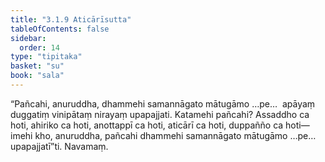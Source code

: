 ```yaml
---
title: "3.1.9 Aticārīsutta"
tableOfContents: false
sidebar:
  order: 14
type: "tipitaka"
basket: "su"
book: "sala"
---
```



<DynamicBreadcrumb />

<Division number="288" book="sala" bookNo="13" page="439">

<Paragraph number="1257" book="sala">
“Pañcahi, anuruddha, dhammehi samannāgato mātugāmo …pe…  apāyaṃ duggatiṃ vinipātaṃ nirayaṃ upapajjati. Katamehi pañcahi? Assaddho ca hoti, ahiriko ca hoti, anottappī ca hoti, aticārī ca hoti, duppañño ca hoti—  imehi kho, anuruddha, pañcahi dhammehi samannāgato mātugāmo …pe…  upapajjatī”ti.

</Paragraph>
</Division>

<Paragraph number="1258" type="center" book="sala">
Navamaṃ.
</Paragraph>